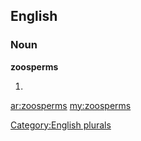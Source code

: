 ==English==

===Noun===
'''zoosperms'''

# {{plural of|[[zoosperm]]}}

[[Category:English plurals]]

[[ar:zoosperms]]
[[my:zoosperms]]